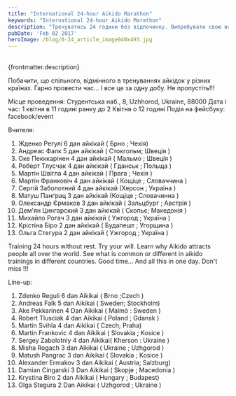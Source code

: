 ```yaml
---
title: "International 24-hour Aikido Marathon"
keywords: "International 24-hour Aikido Marathon"
description: "Тренуватись 24 години без відпочинку. Випробувати свою волю. Дізнатись, чому ж айкідо так приваблює людей у всьому світі."
pubDate: 'Feb 02 2017'
heroImage: /blog/0-24_article_image940x493.jpg
---
```

<br/>
{frontmatter.description}
<br/>

Побачити, що спільного, відмінного в тренуваннях айкідок у різних країнах.
Гарно провести час...
І все це за одну добу.
Не пропустіть!!!

Місце проведення: Студентська наб., 8, Uzhhorod, Ukraine, 88000
Дата і час: 1 квітня в 11 годині ранку до 2 Квітня о 12 годині
Подія на фейсбуку: facebook/event

Вчителя: 
1. Жденко Регулі 6 дан айкікай ( Брно ; Чехія)
2. Андреас Фалк 5 дан айкікай ( Стокгольм; Швеція )
3. Оке Пекккарінен 4 дан айкікай ( Мальмо ; Швеція )
4. Роберт Тлусчак 4 дан айкікай ( Гданськ ; Польща )
5. Мартін Швігла 4 дан айкікай ( Прага ; Чехія )
6. Мартін Франковіч 4 дан айкікай ( Кощіце ; Словаччина )
7. Сергій Заболотний 4 дан айкікай (Херсон ; Україна )
8. Матуш Панґрац 3 дан айкікай (Кощіце ; Словачинна )
9. Олександр Єрмаков 3 дан айкікай ( Зальцбург ; Австрія )
10. Дем'ян Цингарский 3 дан айкікай ( Скопьє; Македонія )
11. Михайло Рогач 3 дан айкікай ( Ужгород ; Україна )
12. Крістіна Біро 2 дан айкікай ( Будапешт ; Угорщина )
13. Ольга Стегура 2 дан айкікай ( Ужгород ; Україна )

Training 24 hours without rest. Try your will. Learn why Aikido attracts people all over the world. See what is common or different in aikido trainings in different countries.
Good time...
And all this in one day.
Don't miss !!!

Line-up:
1. Zdenko Reguli 6 dan Aikikai ( Brno ;Czech )
2. Andreas Falk 5 dan Aikikai ( Sweden; Stockholm)
3. Ake Pekkarinen 4 Dan Aikikai ( Malmö : Sweden )
4. Robert Tlusciak 4 dan Aikikai ( Poland ; Gdansk )
5. Martin Svihla 4 dan Aikikai ( Czech; Praha)
6. Martin Frankovic 4 dan Aikikai ( Slovakia ; Kosice )
7. Sergey Zabolotniy 4 dan Aikikai( Kherson : Ukraine ) 
8. Misha Rogach 3 dan Aikikai ( Ukraine ; Uzhgorod )
9. Matush Pangrac 3 dan Aikikai ( Slovakia ; Kosice )
10. Alexander Ermakov 3 dan Aikikai ( Austria; Salzburg)
11. Damian Cingarski 3 Dan Aikikai ( Skopje ; Macedonia )
12. Krystina Biro 2 dan Aikikai ( Hungary ; Budapest)
13. Olga Stegura 2 Dan Aikikai ( Uzhgorod ; Ukraine )

